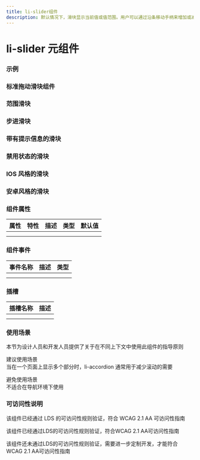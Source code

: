 ```yaml
---
title: li-slider组件
description: 默认情况下，滑块显示当前值或值范围。用户可以通过沿条移动手柄来增加或减少值或值范围。使用滑块通常会触发即时效果（例如，调整音量或过滤数据等设置）
---
```


# li-slider 元组件

### 示例

### 标准拖动滑块组件


<Basic />

### 范围滑块


<Range />

### 步进滑块


<Step />

### 带有提示信息的滑块


<Helptext />

### 禁用状态的滑块


<Disabled />

### IOS 风格的滑块


<Ios />

### 安卓风格的滑块


<Android />

### 组件属性

| 属性 | 特性 | 描述 | 类型 | 默认值 |
| ---- | ---- | ---- | ---- | ------ |
|      |      |      |      |        |
|      |      |      |      |        |

### 组件事件

| 事件名称 | 描述 | 类型 |
| -------- | ---- | ---- |
|          |      |      |
|          |      |      |

### 插槽

| 插槽名称 | 描述 |
| -------- | ---- |
|          |      |
|          |      |

### 使用场景

本节为设计人员和开发人员提供了关于在不同上下文中使用此组件的指导原则


<Callout emoji='❤️'>
  建议使用场景
  <br />
  当在一个页面上显示多个部分时，li-accordion 通常用于减少滚动的需要
</Callout>

<Callout
  type='error'
  emoji='️🚫'>
  避免使用场景
  <br />
  不适合在导航环境下使用
</Callout>

### 可访问性说明

该组件已经通过 LDS 的可访问性规则验证，符合 WCAG 2.1 AA 可访问性指南

<Callout
  type='warning'
  emoji='✅'>
  该组件已经通过LDS的可访问性规则验证，符合WCAG 2.1 AA可访问性指南
</Callout>

<Callout
  type='warning'
  emoji='❎'>
  该组件还未通过LDS的可访问性规则验证，需要进一步定制开发，才能符合WCAG 2.1
  AA可访问性指南
</Callout>
